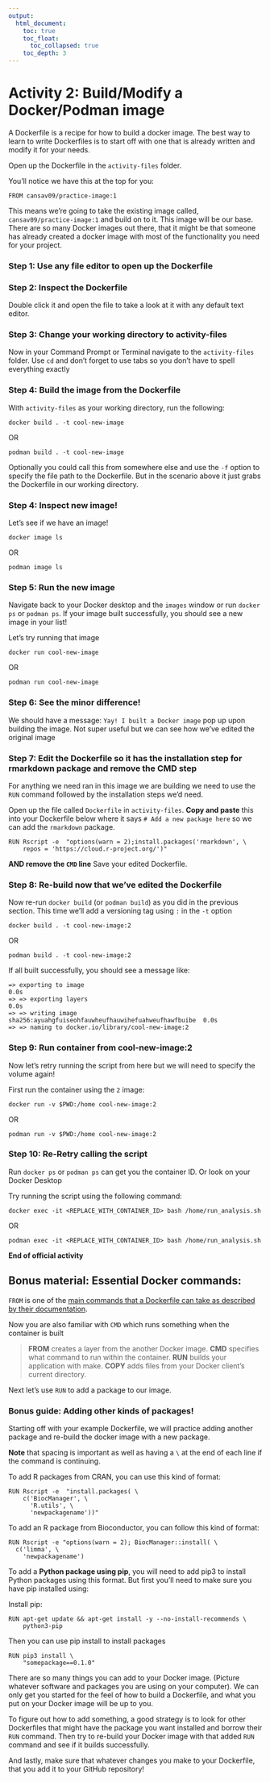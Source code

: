 ```yaml
---
output:
  html_document:
    toc: true
    toc_float:
      toc_collapsed: true
    toc_depth: 3
---
```

# Activity 2:  Build/Modify a Docker/Podman image

A Dockerfile is a recipe for how to build a docker image. The best way to learn to write Dockerfiles is to start off with one that is already written and modify it for your needs.

Open up the Dockerfile in the  `activity-files` folder.

You'll notice we have this at the top for you:
```
FROM cansav09/practice-image:1
```

This means we're going to take the existing image called, `cansav09/practice-image:1` and build on to it.
This image will be our base. There are so many Docker images out there, that it might be that someone has already created a docker image with most of the functionality you need for your project.

### Step 1: Use any file editor to open up the Dockerfile

### Step 2: Inspect the Dockerfile
Double click it and open the file to take a look at it with any default text editor.  

### Step 3: Change your working directory to activity-files

Now in your Command Prompt or Terminal navigate to the `activity-files` folder. Use `cd` and don't forget to use tabs so you don't have to spell everything exactly

### Step 4: Build the image from the Dockerfile

With `activity-files` as your working directory, run the following:

```
docker build . -t cool-new-image
```
OR
```
podman build . -t cool-new-image
```

Optionally you could call this from somewhere else and use the `-f` option to specify the file path to the Dockerfile. But in the scenario above it just grabs the Dockerfile in our working directory.

### Step 4: Inspect new image!

Let's see if we have an image!
```
docker image ls
```
OR
```
podman image ls
```

### Step 5: Run the new image

 Navigate back to your Docker desktop and the `images` window or run `docker ps` or `podman ps`. If your image built successfully, you should see a new image in your list!

Let's try running that image

```
docker run cool-new-image
```
OR
```
podman run cool-new-image
```

### Step 6: See the minor difference!

We should have a message: `Yay! I built a Docker image` pop up upon building the image. Not super useful but we can see how we've edited the original image

### Step 7: Edit the Dockerfile so it has the installation step for rmarkdown package and remove the CMD step

For anything we need ran in this image we are building we need to use the `RUN` command followed by the installation steps we'd need.

Open up the file called `Dockerfile` in `activity-files`.
**Copy and paste** this into your Dockerfile below where it says `# Add a new package here ` so we can add the `rmarkdown` package.

```
RUN Rscript -e  "options(warn = 2);install.packages('rmarkdown', \
    repos = 'https://cloud.r-project.org/')"
```
**AND remove the `CMD` line**
Save your edited Dockerfile.

### Step 8: Re-build now that we’ve edited the Dockerfile

Now re-run `docker build` (or `podman build`) as you did in the previous section. This time we'll add a versioning tag using `:` in the `-t` option

```
docker build . -t cool-new-image:2
```

OR
```
podman build . -t cool-new-image:2
```

If all built successfully, you should see a message like:
```
=> exporting to image                                                     0.0s
=> => exporting layers                                                    0.0s
=> => writing image sha256:ayuahgfuiseohfauwheufhauwihefuahweufhawfbuibe  0.0s
=> => naming to docker.io/library/cool-new-image:2
```

### Step 9: Run container from cool-new-image:2

Now let's retry running the script from here but we will need to specify the volume again!

First run the container using the `2` image:
```
docker run -v $PWD:/home cool-new-image:2
```
OR
```
podman run -v $PWD:/home cool-new-image:2
```

### Step 10: Re-Retry calling the script

Run `docker ps` or `podman ps` can get you the container ID. Or look on your Docker Desktop


Try running the script using the following command:
```
docker exec -it <REPLACE_WITH_CONTAINER_ID> bash /home/run_analysis.sh
```
OR
```
podman exec -it <REPLACE_WITH_CONTAINER_ID> bash /home/run_analysis.sh
```

**End of official activity**







## Bonus material: Essential Docker commands:

`FROM` is one of the [main commands that a Dockerfile can take as described by their documentation](https://docs.docker.com/develop/develop-images/dockerfile_best-practices/).

Now you are also familiar with `CMD` which runs something when the container is built

> **FROM** creates a layer from the another Docker image.
> **CMD** specifies what command to run within the container.
> **RUN** builds your application with make.
> **COPY** adds files from your Docker client’s current directory.

Next let's use `RUN` to add a package to our image.

### Bonus guide: Adding other kinds of packages!

Starting off with your example Dockerfile, we will practice adding another package and re-build the docker image with a new package.

**Note** that spacing is important as well as having a `\` at the end of each line if the command is continuing.

To add R packages from CRAN, you can use this kind of format:
```
RUN Rscript -e  "install.packages( \
    c('BiocManager', \
      'R.utils', \
      'newpackagename'))"
```

To add an R package from Bioconductor, you can follow this kind of format:

```
RUN Rscript -e "options(warn = 2); BiocManager::install( \
  c('limma', \
    'newpackagename')

```

To add a **Python package using pip**, you will need to add pip3 to install Python packages using this format. But first you'll need to make sure you have pip installed using:

Install pip:
```
RUN apt-get update && apt-get install -y --no-install-recommends \
    python3-pip
```

Then you can use pip install to install packages
```  
RUN pip3 install \
    "somepackage==0.1.0"
```

There are so many things you can add to your Docker image. (Picture whatever software and packages you are using on your computer). We can only get you started for the feel of how to build a Dockerfile, and what you put on your Docker image will be up to you.

To figure out how to add something, a good strategy is to look for other Dockerfiles that might have the package you want installed and borrow their `RUN` command. Then try to re-build your Docker image with that added `RUN` command and see if it builds successfully.

And lastly, make sure that whatever changes you make to your Dockerfile, that you add it to your GitHub repository!
